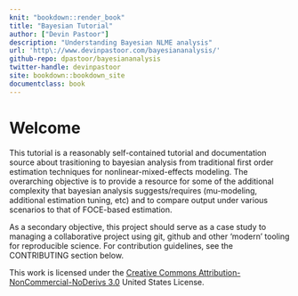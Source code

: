 ```yaml
---
knit: "bookdown::render_book"
title: "Bayesian Tutorial"
author: ["Devin Pastoor"]
description: "Understanding Bayesian NLME analysis"
url: 'http\://www.devinpastoor.com/bayesiananalysis/'
github-repo: dpastoor/bayesiananalysis
twitter-handle: devinpastoor
site: bookdown::bookdown_site
documentclass: book
---
```


# Welcome {-}

This tutorial is a reasonably self-contained tutorial and documentation source about trasitioning to bayesian analysis from traditional first order estimation techniques for nonlinear-mixed-effects modeling. The overarching objective is to provide a resource for some of the additional complexity that bayesian analysis suggests/requires (mu-modeling, additional estimation tuning, etc) and to compare output under various scenarios to that of FOCE-based estimation.

As a secondary objective, this project should serve as a case study to managing a collaborative project using git, github and other 'modern' tooling for reproducible science. For contribution guidelines, see the CONTRIBUTING section below.

This work is licensed under the [Creative Commons Attribution-NonCommercial-NoDerivs 3.0](http://creativecommons.org/licenses/by-nc-nd/3.0/us/) United States License. 